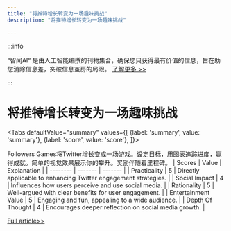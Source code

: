 ```yaml
---
title: "将推特增长转变为一场趣味挑战"
description: "将推特增长转变为一场趣味挑战"

---
```



:::info

“智闻AI“ 是由人工智能编撰的刊物集合，确保您只获得最有价值的信息，旨在助您消除信息差，突破信息茧房的局限。  [了解更多 >>](/)

:::

# 将推特增长转变为一场趣味挑战


<Tabs
	defaultValue="summary"
	values={[
	{label: 'summary', value: 'summary'},
	{label: 'score', value: 'score'},
]}>
<TabItem value="summary">


Followers Games将Twitter增长变成一场游戏。设定目标，用图表追踪进度，赢得成就。简单的视觉效果展示你的攀升。奖励伴随着里程碑。
</TabItem>
<TabItem value="score">
	| Scores     | Value   | Explanation |
	| -------- | ------- | ------- |
	| Practicality  | 5    | Directly applicable to enhancing Twitter engagement strategies.    |
	| Social Impact | 4     | Influences how users perceive and use social media.    |
	| Rationality    | 5    | Well-argued with clear benefits for user engagement.    |
	| Entertainment Value    | 5    | Engaging and fun, appealing to a wide audience.    |
	| Depth Of Thought    | 4    | Encourages deeper reflection on social media growth.    |
</TabItem>
</Tabs>

[Full article>>](https://www.producthunt.com/posts/followers-games)
